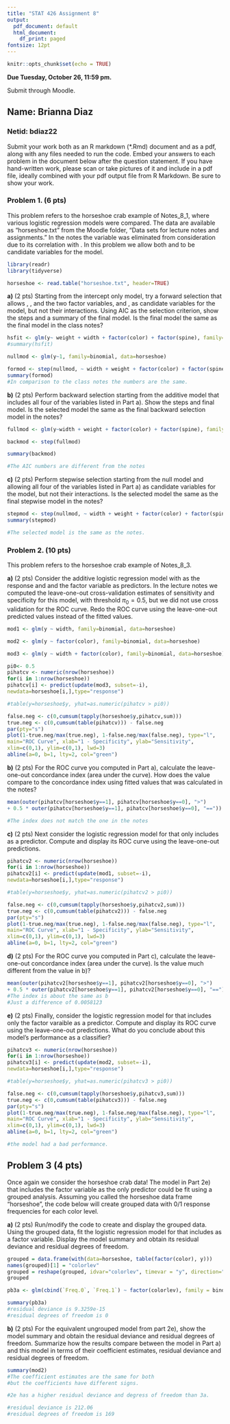 ```yaml
---
title: "STAT 426 Assignment 8"
output:
  pdf_document: default
  html_document:
    df_print: paged
fontsize: 12pt
---
```


```r
knitr::opts_chunk$set(echo = TRUE)
```
**Due Tuesday, October 26, 11:59 pm.** 

Submit through Moodle.

## Name: Brianna Diaz
### Netid: bdiaz22

Submit your work both as an R markdown (*.Rmd) document and as a pdf, along with any files needed to run the code. Embed your answers to each problem in the document below after the question statement. If you have hand-written work, please scan or take pictures of it and include in a pdf file, ideally combined with your pdf output file from R Markdown. Be sure to show your work.

### Problem 1. (6 pts) 

This problem refers to the horseshoe crab example of Notes_8_1, where various logistic regression models were compared. The data are available as "horseshoe.txt" from the Moodle folder, "Data sets for lecture notes and assignments." In the notes the variable \texttt{weight} was eliminated from consideration due to its correlation with \texttt{width}. In this problem we allow both \texttt{weight} and \texttt{width} to be candidate variables for the model.
```r
library(readr)
library(tidyverse)
```
```r
horseshoe <- read.table("horseshoe.txt", header=TRUE)
```

**a)** (2 pts) Starting from the intercept only model, try a forward selection that allows \texttt{width}, \texttt{weight}, and the two factor variables, \texttt{color} and \texttt{spine}, as candidate variables for the model, but not their interactions. Using AIC as the selection criterion, show the steps and a summary of the final model. Is the final model the same as the final model in the class notes?
```r
hsfit <- glm(y~ weight + width + factor(color) + factor(spine), family=binomial, data = horseshoe)
#summary(hsfit)

nullmod <- glm(y~1, family=binomial, data=horseshoe)

formod <- step(nullmod, ~ width + weight + factor(color) + factor(spine), direction="forward")
summary(formod)
#In comparison to the class notes the numbers are the same.
```

**b)** (2 pts) Perform backward selection starting from the additive model that includes all four of the variables listed in Part a). Show the steps and final model. Is the selected model the same as the final backward selection model in the notes?
```r
fullmod <- glm(y~width + weight + factor(color) + factor(spine), family=binomial, data=horseshoe)

backmod <- step(fullmod)

summary(backmod)

#The AIC numbers are different from the notes
```

**c)** (2 pts) Perform stepwise selection starting from the null model and allowing all four of the variables listed in Part a) as candidate variables for the model, but not their interactions. Is the selected model the same as the final stepwise model in the notes?
```r
stepmod <- step(nullmod, ~ width + weight + factor(color) + factor(spine ), direction="both")
summary(stepmod)

#The selected model is the same as the notes.
```

### Problem 2. (10 pts)

This problem refers to the horseshoe crab example of Notes_8_3.

**a)** (2 pts) Consider the additive logistic regression model with \texttt{y} as the response and \texttt{width} and the factor variable \texttt{color} as predictors. In the lecture notes we computed the leave-one-out cross-validation estimates of sensitivity and specificity for this model, with threshold $\pi_0=0.5$, but we did not use cross validation for the ROC curve. Redo the ROC curve using the leave-one-out predicted values instead of the fitted values. 
```r
mod1 <- glm(y ~ width, family=binomial, data=horseshoe)

mod2 <- glm(y ~ factor(color), family=binomial, data=horseshoe)

mod3 <- glm(y ~ width + factor(color), family=binomial, data=horseshoe)

pi0<- 0.5
pihatcv <- numeric(nrow(horseshoe))
for(i in 1:nrow(horseshoe))
pihatcv[i] <- predict(update(mod3, subset=-i),
newdata=horseshoe[i,],type="response")

#table(y=horseshoe$y, yhat=as.numeric(pihatcv > pi0))

false.neg <- c(0,cumsum(tapply(horseshoe$y,pihatcv,sum)))
true.neg <- c(0,cumsum(table(pihatcv))) - false.neg
par(pty="s")
plot(1-true.neg/max(true.neg), 1-false.neg/max(false.neg), type="l",
main="ROC Curve", xlab="1 - Specificity", ylab="Sensitivity",
xlim=c(0,1), ylim=c(0,1), lwd=3)
abline(a=0, b=1, lty=2, col="green")
```

**b)** (2 pts) For the ROC curve you computed in Part a), calculate the leave-one-out concordance index (area under the curve). How does the value compare to the concordance index using fitted values that was calculated in the notes?
```r
mean(outer(pihatcv[horseshoe$y==1], pihatcv[horseshoe$y==0], ">")
+ 0.5 * outer(pihatcv[horseshoe$y==1], pihatcv[horseshoe$y==0], "=="))

#The index does not match the one in the notes
```

**c)** (2 pts) Next consider the logistic regression model for \texttt{y} that only includes \texttt{width} as a predictor. Compute and display its ROC curve using the leave-one-out predictions.
```r
pihatcv2 <- numeric(nrow(horseshoe))
for(i in 1:nrow(horseshoe))
pihatcv2[i] <- predict(update(mod1, subset=-i),
newdata=horseshoe[i,],type="response")

#table(y=horseshoe$y, yhat=as.numeric(pihatcv2 > pi0))

false.neg <- c(0,cumsum(tapply(horseshoe$y,pihatcv2,sum)))
true.neg <- c(0,cumsum(table(pihatcv2))) - false.neg
par(pty="s")
plot(1-true.neg/max(true.neg), 1-false.neg/max(false.neg), type="l",
main="ROC Curve", xlab="1 - Specificity", ylab="Sensitivity",
xlim=c(0,1), ylim=c(0,1), lwd=3)
abline(a=0, b=1, lty=2, col="green")
```

**d)** (2 pts) For the ROC curve you computed in Part c), calculate the leave-one-out concordance index (area under the curve). Is the value much different from the value in b)?
```r
mean(outer(pihatcv2[horseshoe$y==1], pihatcv2[horseshoe$y==0], ">")
+ 0.5 * outer(pihatcv2[horseshoe$y==1], pihatcv2[horseshoe$y==0], "=="))
#The index is about the same as b 
#Just a difference of 0.0058123
```

**e)** (2 pts) Finally, consider the logistic regression model for \texttt{y} that includes only the factor varaible \texttt{color} as a predictor. Compute and display its ROC curve using the leave-one-out predictions. What do you conclude about this model's performance as a classifier?
```r
pihatcv3 <- numeric(nrow(horseshoe))
for(i in 1:nrow(horseshoe))
pihatcv3[i] <- predict(update(mod2, subset=-i),
newdata=horseshoe[i,],type="response")

#table(y=horseshoe$y, yhat=as.numeric(pihatcv3 > pi0))

false.neg <- c(0,cumsum(tapply(horseshoe$y,pihatcv3,sum)))
true.neg <- c(0,cumsum(table(pihatcv3))) - false.neg
par(pty="s")
plot(1-true.neg/max(true.neg), 1-false.neg/max(false.neg), type="l",
main="ROC Curve", xlab="1 - Specificity", ylab="Sensitivity",
xlim=c(0,1), ylim=c(0,1), lwd=3)
abline(a=0, b=1, lty=2, col="green")

#the model had a bad performance.
```

## Problem 3 (4 pts)

Once again we consider the horseshoe crab data! The model in Part 2e) that includes the factor variable \texttt{color} as the only predictor could be fit using a grouped analysis. Assuming you called the horseshoe data frame "horseshoe", the code below will create grouped data with 0/1 response frequencies for each color level. 

\begin{verbatim}
grouped = data.frame(with(data=horseshoe, table(factor(color), y)))
names(grouped)[1] = "colorlev"
grouped = reshape(grouped, idvar="colorlev", timevar="y", direction="wide")
grouped
\end{verbatim}

**a)** (2 pts) Run/modify the code to create and display the grouped data. 
Using the grouped data, fit the logistic regression model for \texttt{y} that includes \texttt{colorlev} as a factor variable. Display the model summary and obtain its residual deviance and residual degrees of freedom. 
```r
grouped = data.frame(with(data=horseshoe, table(factor(color), y)))
names(grouped)[1] = "colorlev"
grouped = reshape(grouped, idvar="colorlev", timevar = "y", direction="wide")
grouped

pb3a <- glm(cbind(`Freq.0`, `Freq.1`) ~ factor(colorlev), family = binomial, data=grouped)

summary(pb3a)
#residual deviance is 9.3259e-15
#residual degrees of freedom is 0
```

**b)** (2 pts) For the equivalent ungrouped model from part 2e), show the model summary and obtain the residual deviance and residual degrees of freedom. Summarize how the results compare between the model in Part a) and this model in terms of their coefficient estimates, residual deviance and residual degrees of freedom.
```r
summary(mod2)
#The coefficient estimates are the same for both
#but the coefficients have different signs. 

#2e has a higher residual deviance and degress of freedom than 3a.

#residual deviance is 212.06
#residual degrees of freedom is 169
```

